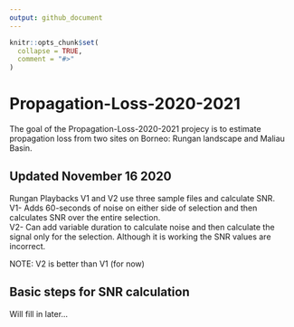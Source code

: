 ```yaml
---
output: github_document
---
```


<!-- README.md is generated from README.Rmd. Please edit that file -->

```r
knitr::opts_chunk$set(
  collapse = TRUE,
  comment = "#>"
)
```

# Propagation-Loss-2020-2021

The goal of the Propagation-Loss-2020-2021 projecy is to estimate propagation loss from two sites on Borneo: Rungan landscape and Maliau Basin.

## Updated November 16 2020
Rungan Playbacks V1 and V2 use three sample files and calculate SNR.  
V1- Adds 60-seconds of noise on either side of selection and then calculates SNR over the entire selection.  
V2- Can add variable duration to calculate noise and then calculate the signal only for the selection. Although it is working the SNR values are incorrect.   

NOTE: V2 is better than V1 (for now)  

## Basic steps for SNR calculation
Will fill in later...



